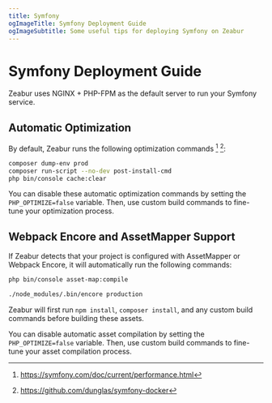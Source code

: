 ```yaml
---
title: Symfony
ogImageTitle: Symfony Deployment Guide
ogImageSubtitle: Some useful tips for deploying Symfony on Zeabur
---
```


# Symfony Deployment Guide

Zeabur uses NGINX + PHP-FPM as the default server to run your Symfony service.

## Automatic Optimization

By default, Zeabur runs the following optimization commands [^1] [^2]:

```bash
composer dump-env prod
composer run-script --no-dev post-install-cmd
php bin/console cache:clear
```

You can disable these automatic optimization commands by setting the `PHP_OPTIMIZE=false` variable. Then, use custom build commands to fine-tune your optimization process.

[^1]: https://symfony.com/doc/current/performance.html
[^2]: https://github.com/dunglas/symfony-docker

## Webpack Encore and AssetMapper Support

If Zeabur detects that your project is configured with AssetMapper or Webpack Encore, it will automatically run the following commands:

```bash
php bin/console asset-map:compile
```

```bash
./node_modules/.bin/encore production
```

Zeabur will first run `npm install`, `composer install`, and any custom build commands before building these assets.

You can disable automatic asset compilation by setting the `PHP_OPTIMIZE=false` variable. Then, use custom build commands to fine-tune your asset compilation process.
